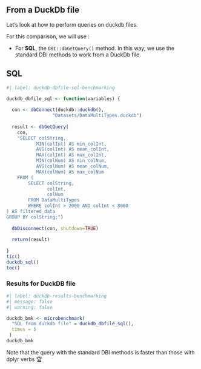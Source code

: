 ## From a DuckDb file

Let's look at how to perform queries on duckdb files.

For this comparison, we will use :

- For **SQL**, the `DBI::dbGetQuery()` method. In this way, we use the standard DBI methods to work from a DuckDb file.  

::: {.panel-tabset}

## SQL

```r
#| label: duckdb-dbfile-sql-benchmarking

duckdb_dbfile_sql <- function(variables) {
  
  con <- dbConnect(duckdb::duckdb(),
                 "Datasets/DataMultiTypes.duckdb")
  
  result <- dbGetQuery(
    con, 
    "SELECT colString,
           MIN(colInt) AS min_colInt,
           AVG(colInt) AS mean_colInt,
           MAX(colInt) AS max_colInt,
           MIN(colNum) AS min_colNum,
           AVG(colNum) AS mean_colNum,
           MAX(colNum) AS max_colNum
    FROM (
        SELECT colString,
               colInt,
               colNum
        FROM DataMultiTypes
        WHERE colInt > 2000 AND colInt < 8000
) AS filtered_data
GROUP BY colString;")
  
  dbDisconnect(con, shutdown=TRUE)
  
  return(result)
  
}
tic()
duckdb_sql()
toc()
```
:::

### Results for DuckDB file

```r
#| label: duckdb-results-benchmarking
#| message: false
#| warning: false

duckdb_bmk <- microbenchmark(
  "SQL from duckdb file" = duckdb_dbfile_sql(),
  times = 5
 )
duckdb_bmk
```
 
Note that the query with the standard DBI methods is faster than those with dplyr verbs 🏆
